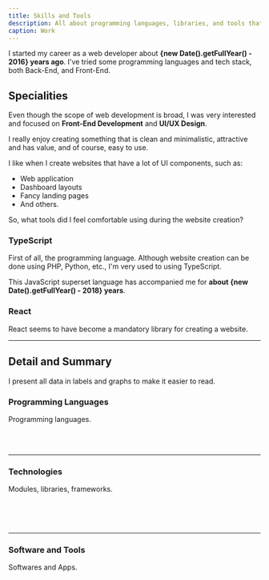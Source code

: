 ```yaml
---
title: Skills and Tools
description: All about programming languages, libraries, and tools that I've ever used.
caption: Work
---
```



I started my career as a web developer about **{new Date().getFullYear() - 2016} years ago**. I've tried some programming languages and tech stack, both Back-End, and Front-End.

## Specialities

Even though the scope of web development is broad, I was very interested and focused on **Front-End Development** and **UI/UX Design**.

I really enjoy creating something that is clean and minimalistic, attractive and has value, and of course, easy to use.

I like when I create websites that have a lot of UI components, such as:

- Web application
- Dashboard layouts
- Fancy landing pages
- And others.

So, what tools did I feel comfortable using during the website creation?

### TypeScript

First of all, the programming language. Although website creation can be done using PHP, Python, etc., I'm very used to using TypeScript.

This JavaScript superset language has accompanied me for **about {new Date().getFullYear() - 2018} years**.

### React

React seems to have become a mandatory library for creating a website.

---

## Detail and Summary

I present all data in labels and graphs to make it easier to read.

### Programming Languages

Programming languages.

<br />
<Labels
  title="FE related"
  items={[
    { title: 'HTML', indicator: 100 },
    { title: 'CSS/SCSS', indicator: 100 },
    { title: 'TypeScript', indicator: 100 },
    { title: 'JavaScript', indicator: 100 },
  ]}
/>

<br />
<Labels
  title="BE related"
  items={[
    { title: 'PHP', indicator: 25 },
    { title: 'SQL', indicator: 25 },
  ]}
/>

---

### Technologies

Modules, libraries, frameworks.

<br />
<Labels
  title="UI related"
  items={[
    { title: 'Tailwind CSS', indicator: 100 },
    { title: 'Material UI', indicator: 75 },
    { title: 'Chakra UI', indicator: 50 },
    { title: 'Bootstrap', indicator: 25 },
    { title: 'Zurb Foundation', indicator: 50 },
  ]}
/>

<br />
<Labels
  title="FE related"
  items={[
    { title: 'React', indicator: 100 },
    { title: 'Next.js', indicator: 50 },
    { title: 'Framer Motion', indicator: 50 },
    { title: 'Storybook', indicator: 50 },
    { title: 'Framework7', indicator: 50 },
    { title: 'Redux', indicator: 25 },
    { title: 'Webpack', indicator: 25 },
    { title: 'Gulp', indicator: 25 },
    { title: 'Backbone.js', indicator: 25 },
    { title: 'Marionette.js', indicator: 25 },
    { title: 'WordPress', indicator: 25 },
  ]}
/>

<br />
<Labels
  title="BE related"
  items={[
    { title: 'Express', indicator: 25 },
    { title: 'Redis', indicator: 25 },
    { title: 'MongoDB', indicator: 25 },
  ]}
/>

---

### Software and Tools

Softwares and Apps.

<br />
<Labels
  title="Coder related"
  items={[
    { title: 'VS Code', indicator: 100 },
    { title: 'Node.js', indicator: 100 },
    { title: 'Git', indicator: 100 },
    { title: 'Sourcetree', indicator: 50 },
  ]}
/>

<br />
<Labels
  title="Designer related"
  items={[
    { title: 'Figma', indicator: 100 },
    { title: 'Inkscape', indicator: 50 },
    { title: 'Photoshop', indicator: 25 },
  ]}
/>
